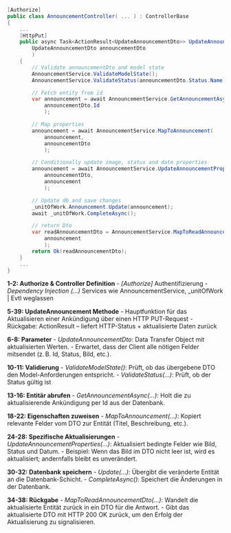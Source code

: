 ```.cs
[Authorize]
public class AnnouncementController( ... ) : ControllerBase
{
    ...
    [HttpPut]
    public async Task<ActionResult<UpdateAnnouncementDto>> UpdateAnnouncement(
        UpdateAnnouncementDto announcementDto
        )
    {
        // Validate announcementDto and model state
        AnnouncementService.ValidateModelState();
        AnnouncementService.ValidateStatus(announcementDto.Status.Name);

        // Fetch entity from id
        var announcement = await AnnouncementService.GetAnnouncementAsync(
            announcementDto.Id
            );

        // Map properties
        announcement = await AnnouncementService.MapToAnnouncement(
            announcement, 
            announcementDto
            );

        // Conditionally update image, status and date properties
        announcement = await AnnouncementService.UpdateAnnouncementProperties(
            announcementDto, 
            announcement
            );

        // Update db and save changes
        _unitOfWork.Announcement.Update(announcement);
        await _unitOfWork.CompleteAsync();

        // return Dto
        var readAnnouncementDto = AnnouncementService.MapToReadAnnouncementDto(
            announcement
            );
        return Ok(readAnnouncementDto);
    }
    ...
}
```
:::{.notes}
**1-2: Authorize & Controller Definition**
- *[Authorize]* Authentifizierung
- *Dependency Injection (...)* Services wie AnnouncementService, _unitOfWork | Evtl weglassen

**5-39: UpdateAnnouncement Methode**
- Hauptfunktion für das Aktualisieren einer Ankündigung über einen HTTP PUT-Request
- Rückgabe: ActionResult<UpdateAnnouncementDto> – liefert HTTP-Status + aktualisierte Daten zurück

**6-8: Parameter**
- *UpdateAnnouncementDto*: Data Transfer Object mit aktualisierten Werten.
- Erwartet, dass der Client alle nötigen Felder mitsendet (z. B. Id, Status, Bild, etc.).

**10-11: Validierung**
- *ValidateModelState()*: Prüft, ob das übergebene DTO den Model-Anforderungen entspricht.
- *ValidateStatus(...)*: Prüft, ob der Status gültig ist

**13-16: Entitär abrufen**
- *GetAnnouncementAsync(...)*: Holt die zu aktualisierende Ankündigung per Id aus der Datenbank.

**18-22: Eigenschaften zuweisen**
- *MapToAnnouncement(...)*:  Kopiert relevante Felder vom DTO zur Entität (Titel, Beschreibung, etc.).

**24-28: Spezifische Aktualisierungen**
- *UpdateAnnouncementProperties(...)*: Aktualisiert bedingte Felder wie Bild, Status und Datum.
- Beispiel: Wenn das Bild im DTO nicht leer ist, wird es aktualisiert; andernfalls bleibt es unverändert.

**30-32: Datenbank speichern**
- *Update(...)*: Übergibt die veränderte Entität an die Datenbank-Schicht.
- *CompleteAsync()*: Speichert die Änderungen in der Datenbank.

**34-38: Rückgabe**
- *MapToReadAnnouncementDto(...)*: Wandelt die aktualisierte Entität zurück in ein DTO für die Antwort.
- Gibt das aktualisierte DTO mit HTTP 200 OK zurück, um den Erfolg der Aktualisierung zu signalisieren.
:::
